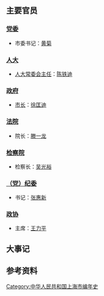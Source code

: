 {{Unreferenced|time=2020-08-13T08:42:54+00:00}}
{{上海年表|1999}}
{{C20YearInTopic|1999年}}
{{上海历史}}

== 主要官员 ==

=== [[中国共产党上海市委员会|党委]] ===

* 市委书记：[[黄菊|黄菊]]

=== [[上海市人民代表大会|人大]] ===

* [[上海市人民代表大會常務委員會|人大常委会主任]]：[[陈铁迪|陈铁迪]]

=== [[上海市人民政府|政府]] ===

* [[上海市行政长官列表|市长]]：[[徐匡迪|徐匡迪]]

=== [[上海市高级人民法院|法院]] ===

* 院长：[[滕一龍|滕一龙]]

=== [[上海市人民检察院|检察院]] ===

* 检察长：[[吴光裕|吴光裕]]

=== [[中国共产党上海市纪律检查委员会|（党）纪委]] ===

* 书记：[[张惠新|张惠新]]

=== [[中国人民政治协商会议上海市委员会|政协]] ===

* 主席：[[王力平_(政治人物)|王力平]]

== 大事记 ==


== 参考资料 ==
{{reflist}}

[[Category:中华人民共和国上海市编年史|Category:中华人民共和国上海市编年史]]